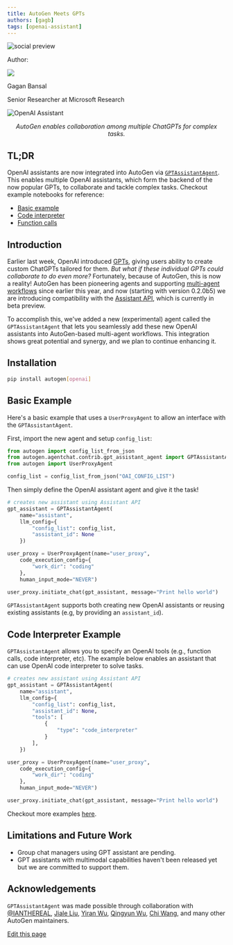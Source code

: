 ```yaml
---
title: AutoGen Meets GPTs
authors: [gagb]
tags: [openai-assistant]
---
```


<div>
<img noZoom className="social-share-img"
  src="https://media.githubusercontent.com/media/ag2ai/ag2/refs/heads/main/website/static/img/cover.png"
  alt="social preview"
  style={{ position: 'absolute', left: '-9999px' }}
/>
</div>

<div class="blog-authors">
  <p class="authors">Author:</p>
  <CardGroup cols={2}>
    <Card href="https://www.linkedin.com/in/gagan-bansal/">
        <div class="col card">
          <div class="img-placeholder">
            <img noZoom src="https://github.com/gagb.png" />
          </div>
          <div>
            <p class="name">Gagan Bansal</p>
            <p>Senior Researcher at Microsoft Research</p>
          </div>
        </div>
    </Card>
  </CardGroup>
</div>

![OpenAI Assistant](img/teaser.jpg)
<p align="center"><em>AutoGen enables collaboration among multiple ChatGPTs for complex tasks.</em></p>


## TL;DR
OpenAI assistants are now integrated into AutoGen via [`GPTAssistantAgent`](https://github.com/ag2ai/ag2/blob/main/autogen/agentchat/contrib/gpt_assistant_agent.py).
This enables multiple OpenAI assistants, which form the backend of the now popular GPTs, to collaborate and tackle complex tasks.
Checkout example notebooks for reference:
* [Basic example](https://github.com/ag2ai/ag2/blob/main/notebook/agentchat_oai_assistant_twoagents_basic.ipynb)
* [Code interpreter](https://github.com/ag2ai/ag2/blob/main/notebook/agentchat_oai_code_interpreter.ipynb)
* [Function calls](https://github.com/ag2ai/ag2/blob/main/notebook/agentchat_oai_assistant_function_call.ipynb)


## Introduction
Earlier last week, OpenAI introduced [GPTs](https://openai.com/index/introducing-gpts), giving users ability to create custom ChatGPTs tailored for them.
*But what if these individual GPTs could collaborate to do even more?*
Fortunately, because of AutoGen, this is now a reality!
AutoGen has been pioneering agents and supporting [multi-agent workflows](https://openreview.net/pdf?id=BAakY1hNKS) since earlier this year, and now (starting with version 0.2.0b5) we are introducing compatibility with the [Assistant API](https://openai.com/index/introducing-gpts), which is currently in beta preview.

To accomplish this, we've added a new (experimental) agent called the `GPTAssistantAgent` that
lets you seamlessly add these new OpenAI assistants into AutoGen-based multi-agent workflows.
This integration shows great potential and synergy, and we plan to continue enhancing it.

## Installation

```bash
pip install autogen[openai]
```

## Basic Example

Here's a basic example that uses a `UserProxyAgent` to allow an interface
with the `GPTAssistantAgent`.


First, import the new agent and setup `config_list`:
```python
from autogen import config_list_from_json
from autogen.agentchat.contrib.gpt_assistant_agent import GPTAssistantAgent
from autogen import UserProxyAgent

config_list = config_list_from_json("OAI_CONFIG_LIST")
```

Then simply define the OpenAI assistant agent and give it the task!
```python
# creates new assistant using Assistant API
gpt_assistant = GPTAssistantAgent(
    name="assistant",
    llm_config={
        "config_list": config_list,
        "assistant_id": None
    })

user_proxy = UserProxyAgent(name="user_proxy",
    code_execution_config={
        "work_dir": "coding"
    },
    human_input_mode="NEVER")

user_proxy.initiate_chat(gpt_assistant, message="Print hello world")
```

`GPTAssistantAgent` supports both creating new OpenAI assistants or reusing existing assistants
(e.g, by providing an `assistant_id`).


## Code Interpreter Example

`GPTAssistantAgent` allows you to specify an OpenAI tools
(e.g., function calls, code interpreter, etc). The example below enables an assistant
 that can use OpenAI code interpreter to solve tasks.

```python
# creates new assistant using Assistant API
gpt_assistant = GPTAssistantAgent(
    name="assistant",
    llm_config={
        "config_list": config_list,
        "assistant_id": None,
        "tools": [
            {
                "type": "code_interpreter"
            }
        ],
    })

user_proxy = UserProxyAgent(name="user_proxy",
    code_execution_config={
        "work_dir": "coding"
    },
    human_input_mode="NEVER")

user_proxy.initiate_chat(gpt_assistant, message="Print hello world")
```

Checkout more examples [here](https://github.com/ag2ai/ag2/tree/main/notebook).

## Limitations and Future Work

- Group chat managers using GPT assistant are pending.
- GPT assistants with multimodal capabilities haven't been released yet but we are committed to support them.

## Acknowledgements

`GPTAssistantAgent` was made possible through collaboration with
[@IANTHEREAL](https://github.com/IANTHEREAL),
[Jiale Liu](https://github.com/LeoLjl),
[Yiran Wu](https://github.com/yiranwu0),
[Qingyun Wu](https://qingyun-wu.github.io/),
[Chi Wang](https://github.com/sonichi), and many other AutoGen maintainers.
<div className="edit-url-container">
    <a className="edit-url" href="https://github.com/ag2ai/ag2/edit/main/website/docs/_blogs/2023-11-13-OAI-assistants/index.mdx" target='_blank'><Icon icon="pen" iconType="solid" size="13px"/> Edit this page</a>
</div>

